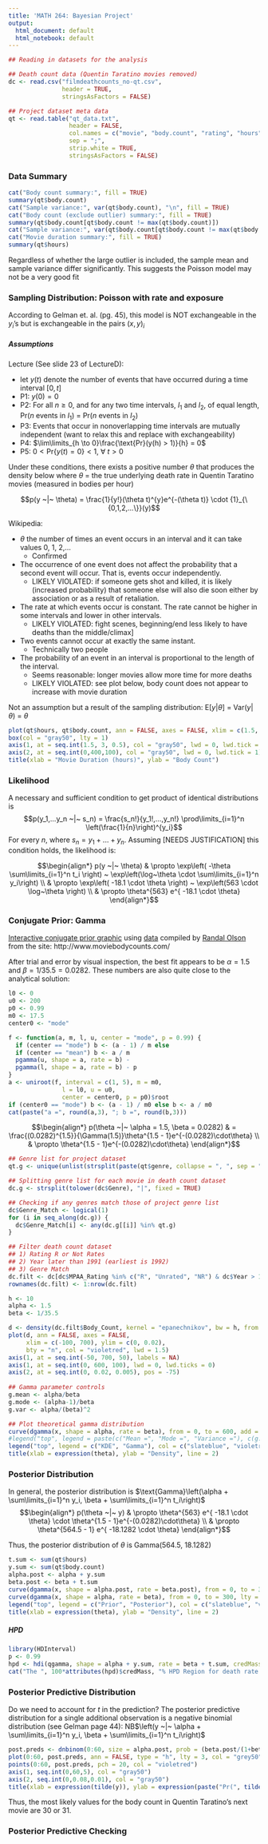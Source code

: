```yaml
---
title: 'MATH 264: Bayesian Project'
output:
  html_document: default
  html_notebook: default
---
```


```r
## Reading in datasets for the analysis

## Death count data (Quentin Taratino movies removed)
dc <- read.csv("filmdeathcounts_no-qt.csv", 
               header = TRUE, 
               stringsAsFactors = FALSE)

## Project dataset meta data
qt <- read.table("qt_data.txt", 
                 header = FALSE, 
                 col.names = c("movie", "body.count", "rating", "hours", "year", "genre"),
                 sep = ";",
                 strip.white = TRUE,
                 stringsAsFactors = FALSE)
```

### Data Summary

```r
cat("Body count summary:", fill = TRUE)
summary(qt$body.count)
cat("Sample variance:", var(qt$body.count), "\n", fill = TRUE)
cat("Body count (exclude outlier) summary:", fill = TRUE)
summary(qt$body.count[qt$body.count != max(qt$body.count)])
cat("Sample variance:", var(qt$body.count[qt$body.count != max(qt$body.count)]), "\n", fill = TRUE)
cat("Movie duration summary:", fill = TRUE)
summary(qt$hours)
```

Regardless of whether the large outlier is included, the sample mean and sample variance differ significantly. This suggests the Poisson model may not be a very good fit

### Sampling Distribution: Poisson with rate and exposure

According to Gelman et. al. (pg. 45), this model is NOT exchangeable in the $y_i$'s but is exchangeable in the pairs $(x,y)_i$

##### Assumptions

Lecture (See slide 23 of LectureD):  

* let $y(t)$ denote the number of events that have occurred during a time interval $[0, t]$
* P1: $y(0) = 0$
* P2: For all $n \geq 0$, and for any two time intervals, $I_1$ and $I_2$, of equal length, Pr($n$ events in $I_1$) = Pr($n$ events in $I_2$)
* P3: Events that occur in nonoverlapping time intervals are mutually independent (want to relax this and replace with exchangeability)
* P4: $\lim\limits_{h \to 0}\frac{\text{Pr}(y(h) > 1)}{h} = 0$
* P5: $0 < \text{Pr}\{y(t)=0\} < 1, ~ \forall ~  t > 0$

Under these conditions, there exists a positive number $\theta$ that produces the density below where $\theta$ = the true underlying death rate in Quentin Taratino movies (measured in bodies per hour)

$$p(y ~|~ \theta) = \frac{1}{y!}(\theta t)^{y}e^{-(\theta t)} \cdot {1}_{\{0,1,2,...\}}(y)$$

Wikipedia:  

* $\theta$ the number of times an event occurs in an interval and it can take values 0, 1, 2,...
    - Confirmed
* The occurrence of one event does not affect the probability that a second event will occur. That is, events occur independently.
    - LIKELY VIOLATED: if someone gets shot and killed, it is likely (increased probability) that someone else will also die soon either by association or as a result of retaliation.
* The rate at which events occur is constant. The rate cannot be higher in some intervals and lower in other intervals.
    - LIKELY VIOLATED: fight scenes, beginning/end less likely to have deaths than the middle/climax]
* Two events cannot occur at exactly the same instant.
    - Technically two people 
* The probability of an event in an interval is proportional to the length of the interval.
    - Seems reasonable: longer movies allow more time for more deaths
    - LIKELY VIOLATED: see plot below, body count does not appear to increase with movie duration

Not an assumption but a result of the sampling distribution: E[$y | \theta$] = Var($y | \theta$) = $\theta$
    
```r
plot(qt$hours, qt$body.count, ann = FALSE, axes = FALSE, xlim = c(1.5, 3), col = "violetred", pch = 4)
box(col = "gray50", lty = 1)
axis(1, at = seq.int(1.5, 3, 0.5), col = "gray50", lwd = 0, lwd.tick = 1)
axis(2, at = seq.int(0,400,100), col = "gray50", lwd = 0, lwd.tick = 1)
title(xlab = "Movie Duration (hours)", ylab = "Body Count")
```
  
### Likelihood
A necessary and sufficient condition to get product of identical distributions is  
$$p(y_1,...y_n ~|~ s_n) = \frac{s_n!}{y_1!,...,y_n!} \prod\limits_{i=1}^n \left(\frac{1}{n}\right)^{y_i}$$
For every $n$, where $s_n = y_1 + ... + y_n$. Assuming [NEEDS JUSTIFICATION] this condition holds, the likelihood is:

$$\begin{align*}
p(y ~|~ \theta) & \propto \exp\left( -\theta \sum\limits_{i=1}^n t_i \right) ~ \exp\left(\log~\theta \cdot \sum\limits_{i=1}^n y_i\right) \\
& \propto \exp\left( -18.1 \cdot \theta \right) ~ \exp\left(563 \cdot \log~\theta \right) \\
& \propto \theta^{563} e^{ -18.1 \cdot \theta}
\end{align*}$$


    
### Conjugate Prior: Gamma

[Interactive conjugate prior graphic](https://ryan-quigley.shinyapps.io/BDAproject/) using [data](https://figshare.com/articles/On_screen_movie_kill_counts_for_hundreds_of_films/889719) compiled by [Randal Olson](http://www.randalolson.com/) from the site: http://www.moviebodycounts.com/  

After trial and error by visual inspection, the best fit appears to be $\alpha = 1.5$ and $\beta = 1/35.5 = 0.0282$. These numbers are also quite close to the analytical solution:
```r
l0 <- 0
u0 <- 200
p0 <- 0.99
m0 <- 17.5
center0 <- "mode"

f <- function(a, m, l, u, center = "mode", p = 0.99) {
  if (center == "mode") b <- (a - 1) / m else
  if (center == "mean") b <- a / m
  pgamma(u, shape = a, rate = b) -
  pgamma(l, shape = a, rate = b) - p
}
a <- uniroot(f, interval = c(1, 5), m = m0,
               l = l0, u = u0,
               center = center0, p = p0)$root
if (center0 == "mode") b <- (a - 1) / m0 else b <- a / m0
cat(paste("a =", round(a,3), "; b =", round(b,3)))
```

$$\begin{align*}
p(\theta ~|~ \alpha = 1.5, \beta = 0.0282) & = \frac{(0.0282)^{1.5}}{\Gamma(1.5)}\theta^{1.5 - 1}e^{-(0.0282)\cdot\theta} \\
& \propto \theta^{1.5 - 1}e^{-(0.0282)\cdot\theta}
\end{align*}$$

```r
## Genre list for project dataset
qt.g <- unique(unlist(strsplit(paste(qt$genre, collapse = ", ", sep = ""), ", ")))

## Splitting genre list for each movie in death count dataset
dc.g <- strsplit(tolower(dc$Genre), "|", fixed = TRUE)

## Checking if any genres match those of project genre list
dc$Genre_Match <- logical(1)
for (i in seq_along(dc.g)) {
  dc$Genre_Match[i] <- any(dc.g[[i]] %in% qt.g)
}

## Filter death count dataset
## 1) Rating R or Not Rates
## 2) Year later than 1991 (earliest is 1992)
## 3) Genre Match
dc.filt <- dc[dc$MPAA_Rating %in% c("R", "Unrated", "NR") & dc$Year > 1991 & dc$Genre_Match == TRUE, ]
rownames(dc.filt) <- 1:nrow(dc.filt)

h <- 10
alpha <- 1.5
beta <- 1/35.5

d <- density(dc.filt$Body_Count, kernel = "epanechnikov", bw = h, from = 0)
plot(d, ann = FALSE, axes = FALSE,
     xlim = c(-100, 700), ylim = c(0, 0.02), 
     bty = "n", col = "violetred", lwd = 1.5)
axis(1, at = seq.int(-50, 700, 50), labels = NA)
axis(1, at = seq.int(0, 600, 100), lwd = 0, lwd.ticks = 0)
axis(2, at = seq.int(0, 0.02, 0.005), pos = -75)
    
## Gamma parameter controls
g.mean <- alpha/beta
g.mode <- (alpha-1)/beta
g.var <- alpha/(beta)^2

## Plot theoretical gamma distribution
curve(dgamma(x, shape = alpha, rate = beta), from = 0, to = 600, add = TRUE, lty = 2, col = "slateblue")
#legend("top", legend = paste(c("Mean =", "Mode =", "Variance ="), c(g.mean, g.mode, g.var)), bty = "n")
legend("top", legend = c("KDE", "Gamma"), col = c("slateblue", "violetred"), lty = c(2,1), bty = "n")
title(xlab = expression(theta), ylab = "Density", line = 2)
```

### Posterior Distribution  

In general, the posterior distribution is $\text{Gamma}\left(\alpha + \sum\limits_{i=1}^n y_i, \beta + \sum\limits_{i=1}^n t_i\right)$
$$\begin{align*}
p(\theta ~|~ y) & \propto \theta^{563} e^{ -18.1 \cdot \theta} \cdot \theta^{1.5 - 1}e^{-(0.0282)\cdot\theta} \\
& \propto \theta^{564.5 - 1} e^{ -18.1282 \cdot \theta}
\end{align*}$$

Thus, the posterior distribution of $\theta$ is Gamma(564.5, 18.1282)

```r
t.sum <- sum(qt$hours)
y.sum <- sum(qt$body.count)
alpha.post <- alpha + y.sum
beta.post <- beta + t.sum
curve(dgamma(x, shape = alpha.post, rate = beta.post), from = 0, to = 300, lty = 1, col = "violetred", ann = FALSE, bty = "n")
curve(dgamma(x, shape = alpha, rate = beta), from = 0, to = 300, lty = 2, col = "slateblue", add = TRUE)
legend("top", legend = c("Prior", "Posterior"), col = c("slateblue", "violetred"), lty = c(2,1), bty = "n")
title(xlab = expression(theta), ylab = "Density", line = 2)
```

##### HPD

```r
library(HDInterval)
p <- 0.99
hpd <- hdi(qgamma, shape = alpha + y.sum, rate = beta + t.sum, credMass = p)
cat("The ", 100*attributes(hpd)$credMass, "% HPD Region for death rate (theta) is: [", paste(round(hpd,2), collapse = ", "), "]", sep = "")
```

### Posterior Predictive Distribution
Do we need to account for $t$ in the prediction?
The posterior predictive distribution for a single additional observation is a negative binomial distribution (see Gelman page 44): NB$\left(y ~|~ \alpha + \sum\limits_{i=1}^n y_i, \beta + \sum\limits_{i=1}^n t_i\right)$

```r
post.preds <- dnbinom(0:60, size = alpha.post, prob = (beta.post/(1+beta.post)))
plot(0:60, post.preds, ann = FALSE, type = "h", lty = 3, col = "grey50", bty = "n", axes = FALSE, ylim = c(0, 0.08))
points(0:60, post.preds, pch = 20, col = "violetred")
axis(1, seq.int(0,60,5), col = "gray50")
axis(2, seq.int(0,0.08,0.01), col = "gray50")
title(xlab = expression(tilde(y)), ylab = expression(paste("Pr(", tilde(y), ")", sep = "")))
```

Thus, the most likely values for the body count in Quentin Taratino's next movie are 30 or 31.

### Posterior Predictive Checking
